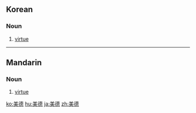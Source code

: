 ==Korean==

===Noun===
{{ko-noun|sc=Kore|rv=mideok|hang=미덕}}

# [[virtue]]

----

==Mandarin==
{{zh-hanzi|[[美]][[德]]}}

===Noun===
{{cmn-noun|ts|pin=měidé|pint=mei3de2|rs=羊03}}

# [[virtue]]

[[ko:美德]]
[[hu:美德]]
[[ja:美德]]
[[zh:美德]]
